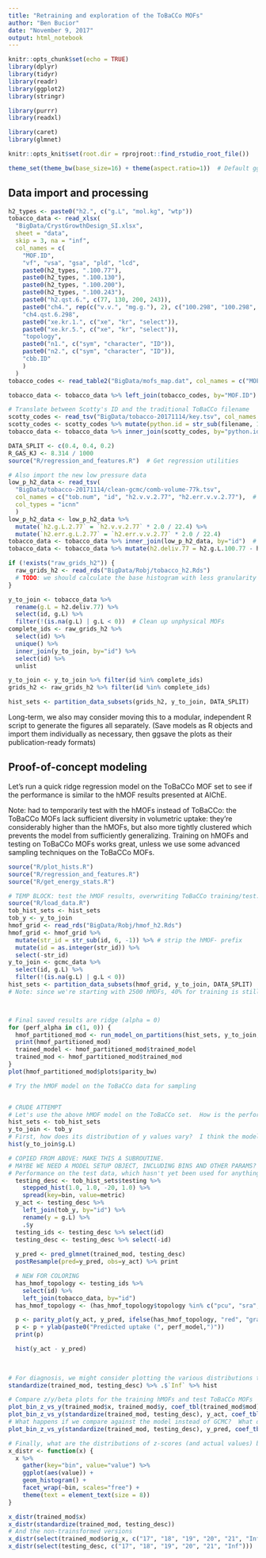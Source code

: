 ```yaml
---
title: "Retraining and exploration of the ToBaCCo MOFs"
author: "Ben Bucior"
date: "November 9, 2017"
output: html_notebook
---
```


```r
knitr::opts_chunk$set(echo = TRUE)
library(dplyr)
library(tidyr)
library(readr)
library(ggplot2)
library(stringr)

library(purrr)
library(readxl)

library(caret)
library(glmnet)

knitr::opts_knit$set(root.dir = rprojroot::find_rstudio_root_file())

theme_set(theme_bw(base_size=16) + theme(aspect.ratio=1))  # Default ggplot2 params
```

## Data import and processing

```r
h2_types <- paste0("h2.", c("g.L", "mol.kg", "wtp"))
tobacco_data <- read_xlsx(
  "BigData/CrystGrowthDesign_SI.xlsx",
  sheet = "data",
  skip = 3, na = "inf",
  col_names = c(
    "MOF.ID",
    "vf", "vsa", "gsa", "pld", "lcd",
    paste0(h2_types, ".100.77"),
    paste0(h2_types, ".100.130"),
    paste0(h2_types, ".100.200"),
    paste0(h2_types, ".100.243"),
    paste0("h2.qst.6.", c(77, 130, 200, 243)),
    paste0("ch4.", rep(c("v.v.", "mg.g."), 2), c("100.298", "100.298", "65.298", "65.298")),
    "ch4.qst.6.298",
    paste0("xe.kr.1.", c("xe", "kr", "select")),
    paste0("xe.kr.5.", c("xe", "kr", "select")),
    "topology",
    paste0("n1.", c("sym", "character", "ID")),
    paste0("n2.", c("sym", "character", "ID")),
    "cbb.ID"
    )
  )
tobacco_codes <- read_table2("BigData/mofs_map.dat", col_names = c("MOF.ID", "python.id"), col_types="ic")

tobacco_data <- tobacco_data %>% left_join(tobacco_codes, by="MOF.ID")

# Translate between Scotty's ID and the traditional ToBaCCo filename
scotty_codes <- read_tsv("BigData/tobacco-20171114/key.tsv", col_names = c("filename", "id"), col_types="cc")
scotty_codes <- scotty_codes %>% mutate(python.id = str_sub(filename, 1, -5))  # trim .cif suffix
tobacco_data <- tobacco_data %>% inner_join(scotty_codes, by="python.id")

DATA_SPLIT <- c(0.4, 0.4, 0.2)
R_GAS_KJ <- 8.314 / 1000
source("R/regression_and_features.R")  # Get regression utilities
```

```r
# Also import the new low pressure data
low_p_h2_data <- read_tsv(
  "BigData/tobacco-20171114/clean-gcmc/comb-volume-77k.tsv",
  col_names = c("tob.num", "id", "h2.v.v.2.77", "h2.err.v.v.2.77"),  # TODO: verify that this is 2 bar, 77 K data for H2, and GCMC errors
  col_types = "icnn"
  )
low_p_h2_data <- low_p_h2_data %>% 
  mutate(`h2.g.L.2.77` = `h2.v.v.2.77` * 2.0 / 22.4) %>% 
  mutate(`h2.err.g.L.2.77` = `h2.err.v.v.2.77` * 2.0 / 22.4)
tobacco_data <- tobacco_data %>% inner_join(low_p_h2_data, by="id")  # For now, let's only import complete data
tobacco_data <- tobacco_data %>% mutate(h2.deliv.77 = h2.g.L.100.77 - h2.g.L.2.77)
```

```r
if (!exists("raw_grids_h2")) {
  raw_grids_h2 <- read_rds("BigData/Robj/tobacco_h2.Rds")
  # TODO: we should calculate the base histogram with less granularity (0.05 kJ/mol instead of 0.01) to considerably reduce file and processing size
}
```

```r
y_to_join <- tobacco_data %>% 
  rename(g.L = h2.deliv.77) %>% 
  select(id, g.L) %>% 
  filter(!(is.na(g.L) | g.L < 0))  # Clean up unphysical MOFs
complete_ids <- raw_grids_h2 %>% 
  select(id) %>% 
  unique() %>% 
  inner_join(y_to_join, by="id") %>% 
  select(id) %>% 
  unlist

y_to_join <- y_to_join %>% filter(id %in% complete_ids)
grids_h2 <- raw_grids_h2 %>% filter(id %in% complete_ids)

hist_sets <- partition_data_subsets(grids_h2, y_to_join, DATA_SPLIT)
```

Long-term, we also may consider moving this to a modular, independent R script to generate the figures all separately.  (Save models as R objects and import them individually as necessary, then ggsave the plots as their publication-ready formats)

## Proof-of-concept modeling
Let's run a quick ridge regression model on the ToBaCCo MOF set to see if the performance is similar to the hMOF results presented at AIChE.

Note: had to temporarily test with the hMOFs instead of ToBaCCo: the ToBaCCo MOFs lack sufficient diversity in volumetric uptake: they're considerably higher than the hMOFs, but also more tightly clustered which prevents the model from sufficiently generalizing.  Training on hMOFs and testing on ToBaCCo MOFs works great, unless we use some advanced sampling techniques on the ToBaCCo MOFs.

```r
source("R/plot_hists.R")
source("R/regression_and_features.R")
source("R/get_energy_stats.R")

# TEMP BLOCK: test the hMOF results, overwriting ToBaCCo training/test:
source("R/load_data.R")
tob_hist_sets <- hist_sets
tob_y <- y_to_join
hmof_grid <- read_rds("BigData/Robj/hmof_h2.Rds")
hmof_grid <- hmof_grid %>%
  mutate(str_id = str_sub(id, 6, -1)) %>% # strip the hMOF- prefix
  mutate(id = as.integer(str_id)) %>% 
  select(-str_id)
y_to_join <- gcmc_data %>% 
  select(id, g.L) %>% 
  filter(!(is.na(g.L) | g.L < 0))
hist_sets <- partition_data_subsets(hmof_grid, y_to_join, DATA_SPLIT)
# Note: since we're starting with 2500 hMOFs, 40% for training is still 1000, so that works out great.



# Final saved results are ridge (alpha = 0)
for (perf_alpha in c(1, 0)) {
  hmof_partitioned_mod <- run_model_on_partitions(hist_sets, y_to_join, default_binspec, perf_alpha)
  print(hmof_partitioned_mod)
  trained_model <- hmof_partitioned_mod$trained_model
  trained_mod <- hmof_partitioned_mod$trained_mod
}
plot(hmof_partitioned_mod$plots$parity_bw)
```


```r
# Try the hMOF model on the ToBaCCo data for sampling


# CRUDE ATTEMPT
# Let's use the above hMOF model on the ToBaCCo set.  How is the performance??
hist_sets <- tob_hist_sets
y_to_join <- tob_y
# First, how does its distribution of y values vary?  I think the model above is overfitting, given its mean capacity of 38 g/L
hist(y_to_join$g.L)

# COPIED FROM ABOVE: MAKE THIS A SUBROUTINE.
# MAYBE WE NEED A MODEL SETUP OBJECT, INCLUDING BINS AND OTHER PARAMS?
# Performance on the test data, which hasn't yet been used for anything
  testing_desc <- tob_hist_sets$testing %>% 
    stepped_hist(1.0, 1.0, -20, 1.0) %>% 
    spread(key=bin, value=metric)
  y_act <- testing_desc %>%
    left_join(tob_y, by="id") %>% 
    rename(y = g.L) %>% 
    .$y
  testing_ids <- testing_desc %>% select(id)
  testing_desc <- testing_desc %>% select(-id)
  
  y_pred <- pred_glmnet(trained_mod, testing_desc)
  postResample(pred=y_pred, obs=y_act) %>% print

  # NEW FOR COLORING
  has_hmof_topology <- testing_ids %>%
    select(id) %>% 
    left_join(tobacco_data, by="id")
  has_hmof_topology <- (has_hmof_topology$topology %in% c("pcu", "sra", "diab", "tbo", "nbo", "fcu"))

  p <- parity_plot(y_act, y_pred, ifelse(has_hmof_topology, "red", "gray"), 0.25)
  p <- p + ylab(paste0("Predicted uptake (", perf_model,")"))
  print(p)

  hist(y_act - y_pred)

  
  
# For diagnosis, we might consider plotting the various distributions to see how similar they are between the hMOFs and ToBaCCo MOFs
standardize(trained_mod, testing_desc) %>% .$`Inf` %>% hist

# Compare z/y/beta plots for the training hMOFs and test ToBaCCo MOFs
plot_bin_z_vs_y(trained_mod$x, trained_mod$y, coef_tbl(trained_mod$mod))
plot_bin_z_vs_y(standardize(trained_mod, testing_desc), y_act, coef_tbl(trained_mod$mod))
# What happens if we compare against the model instead of GCMC?  What does the "Inf" bin look like?
plot_bin_z_vs_y(standardize(trained_mod, testing_desc), y_pred, coef_tbl(trained_mod$mod))

# Finally, what are the distributions of z-scores (and actual values) between ToBaCCo and hMOFs?
x_distr <- function(x) {
  x %>% 
    gather(key="bin", value="value") %>% 
    ggplot(aes(value)) +
    geom_histogram() +
    facet_wrap(~bin, scales="free") +
    theme(text = element_text(size = 8))
}

x_distr(trained_mod$x)
x_distr(standardize(trained_mod, testing_desc))
# And the non-trainsformed versions
x_distr(select(trained_mod$orig_x, c("17", "18", "19", "20", "21", "Inf")))
x_distr(select(testing_desc, c("17", "18", "19", "20", "21", "Inf")))

```


